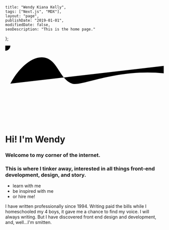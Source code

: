 

    title: "Wendy Kiana Kelly",
    tags: ["Next.js", "MDX"],
    layout: "page",
    publishDate: "2019-01-01",
    modifiedDate: false,
    seoDescription: "This is the home page."
};





<svg id="home" viewBox="0 0 625 300">
<g id="shape">


<g id="sakura">
  <g id="segment" className="segment">
    <path className="segment-fill" d="M0,0 v-200 a40,40 0 0,0 -62,10 z"/>
    <path className="segment-edge" d="M0,-200 a40,40 0 0,0 -62,10"/>
    </g>
  <g id="quadrant">
    <use xlinkHref="#segment"/>
    <use xlinkHref="#segment" transform="rotate(18)"/>
    <use xlinkHref="#segment" transform="rotate(36)"/>
    <use xlinkHref="#segment" transform="rotate(54)"/>
    <use xlinkHref="#segment" transform="rotate(72)"/>
    </g>
  <g id="petals">
    <use xlinkHref="#quadrant"/>
    <use xlinkHref="#quadrant" transform="rotate(90)"/>
    <use xlinkHref="#quadrant" transform="rotate(180)"/>
    <use xlinkHref="#quadrant" transform="rotate(270)"/>
    </g>
  <radialGradient id="fade" cx="0" cy="0" r="20"
      gradientUnits="userSpaceOnUse">
    <stop id="fade-stop-1" offset="33%"/>
    <stop id="fade-stop-2" offset="95%"/>
    </radialGradient>




<g id="flower">
  <circle id="overlay" cx="0" cy="0" r="20"
    stroke="none" fill="url(#fade)"/>
  <use id="outer-petals" xlinkHref="#petals"/>
  <use id="inner-petals" xlinkHref="#petals"
    transform="rotate(9) scale(0.33)"/>
  </g>

</g>

  <path id="curve" d="M20,150C49.63,93,105.79,36.65,156.2,47.55,207.89,58.74,213,131.91,264,150c40.67,14.43,229-89,470-20q400.67,350.43,229-89,110-810"/>
  <text x="5">
    <textPath xlinkHref="#curve">
      Hi! I'm Wendy. Welcome to my corner of the internet. This is my personal space where I alternately muse, rant, or vent about front-end development, design, and story. I invite you to <Link prefetch href={`../blog`}><a className="X">read</a></Link> my blog where I am going to attempt to explore what part of my soul I should offer to the gods of capitalism over the coming decade.
</textPath>

  </text>

</g>

</svg>

<div id="phone"><h1>Hi!  <Emoji symbol="💖" label="heart" size={200}/> I'm Wendy</h1> <h3>
    Welcome to my corner of the internet.</h3>
    <h3>This is where I tinker away, interested in all things front-end development, design, and story.
</h3> <ul><li> <Link prefetch href={`../blog/post-five-what-I-am-learning`}><a>learn with me</a></Link></li><li> <Link prefetch href={`../blog/post-seven-who-I-admire`}><a>be inspired with me</a></Link></li><li> <Link prefetch href={`../blog/post-eight-hire-me`}><a>or hire me</a></Link>!</li></ul></div>
<div id="paraStyle"><p>I have written professionally since 1994. Writing paid the bills while I homeschooled my 4 boys, it gave me a chance to find my voice. I will always <Emoji symbol="💖" label="heart" size={200}/> writing. But I have discovered front end design and development, and, well...I'm smitten.</p></div>
